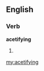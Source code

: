 ==English==

===Verb===
'''acetifying'''

# {{present participle of|[[acetify]]}}

[[my:acetifying]]